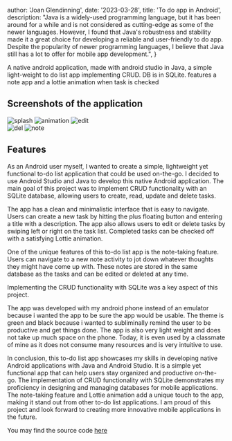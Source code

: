 
  author: 'Joan Glendinning',
  date: '2023-03-28',
  title: 'To do app in Android',
  description:
    "Java is a widely-used programming language, but it has been around for a while and is not considered as cutting-edge as some of the newer languages. However, I found that Java's robustness and stability made it a great choice for developing a reliable and user-friendly to do app. Despite the popularity of newer programming languages, I believe that Java still has a lot to offer for mobile app development.",
}


A native android application, made with android studio in Java, a simple light-weight to do list app implementing CRUD. DB is in SQLite. features a note app and a lottie animation when task is checked

## Screenshots of the application
<div class="flex gap-6">
<Image src={splash} alt="splash" width={200} height={350} />
<Image src={animation} alt="animation" width={200} height={350} />
<Image src={edittasks} alt="edit" width={200} height={350} />
</div>
<div class="flex gap-6">
<Image src={deltasks} alt="del" width={200} height={350} />
<Image src={note} alt="note" width={200} height={350} />
</div>

## Features

As an Android user myself, I wanted to create a simple, lightweight yet functional to-do list application that could be used on-the-go. I decided to use Android Studio and Java to develop this native Android application. The main goal of this project was to implement CRUD functionality with an SQLite database, allowing users to create, read, update and delete tasks.

The app has a clean and minimalistic interface that is easy to navigate. Users can create a new task by hitting the plus floating button and entering a title with a description. The app also allows users to edit or delete tasks by swiping left or right on the task list. Completed tasks can be checked off with a satisfying Lottie animation.

One of the unique features of this to-do list app is the note-taking feature. Users can navigate to a new note activity to jot down whatever thoughts they might have come up with. These notes are stored in the same database as the tasks and can be edited or deleted at any time.

Implementing the CRUD functionality with SQLite was a key aspect of this project.

The app was developed with my android phone instead of an emulator because i wanted the app to be sure the app would be usable. The theme is green and black because i wanted to subliminally remind the user to be productive and get things done. The app is also very light weight and does not take up much space on the phone. Today, it is even used by a classmate of mine as it does not consume many resources and is very intuitive to use.

In conclusion, this to-do list app showcases my skills in developing native Android applications with Java and Android Studio. It is a simple yet functional app that can help users stay organized and productive on-the-go. The implementation of CRUD functionality with SQLite demonstrates my proficiency in designing and managing databases for mobile applications. The note-taking feature and Lottie animation add a unique touch to the app, making it stand out from other to-do list applications. I am proud of this project and look forward to creating more innovative mobile applications in the future.

You may find the source code [here](https://github.com/Sinnamoon/Dev_Mobile)
